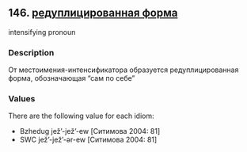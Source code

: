 ## 146. <a href =  'https://agricolamz.github.io/The_Circassian_Isoglosses_Database/146.html'>редуплицированная форма</a>
intensifying pronoun

### Description

От местоимения-интенсификатора образуется редуплицированная форма, обозначающая "сам по себе"

### Values
There are the following value for each idiom:

* Bzhedug  jež’-jež’-ew [Ситимова 2004: 81] 
* SWC  jež’-jež’-ər-ew [Ситимова 2004: 81] 

